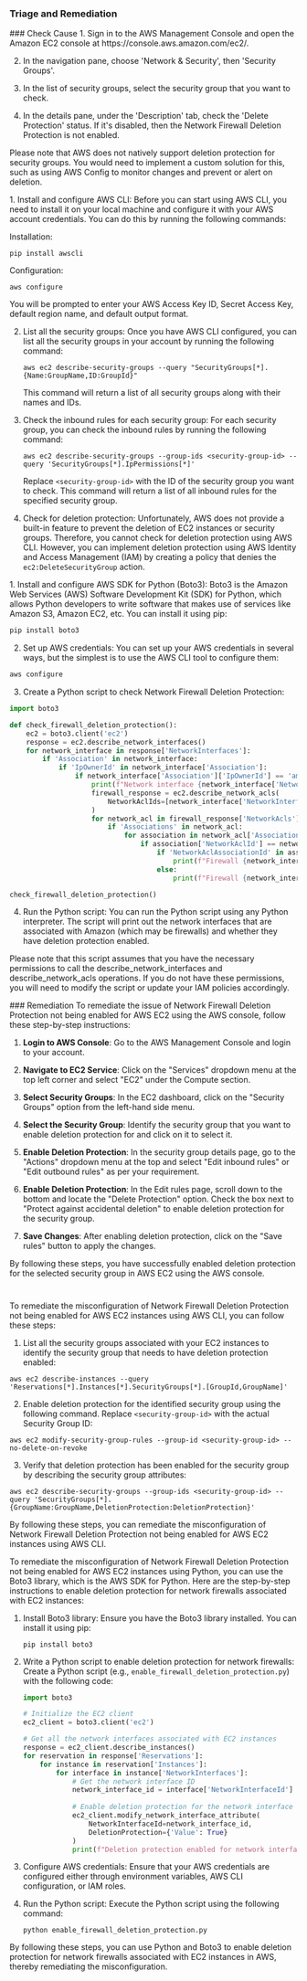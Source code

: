 
### Triage and Remediation
<Tabs>

<Tab title='Cause'>
### Check Cause
<AccordionGroup>
<Accordion title='Using Console' defaultOpen='true'>
1. Sign in to the AWS Management Console and open the Amazon EC2 console at https://console.aws.amazon.com/ec2/.
   
2. In the navigation pane, choose 'Network & Security', then 'Security Groups'.

3. In the list of security groups, select the security group that you want to check.

4. In the details pane, under the 'Description' tab, check the 'Delete Protection' status. If it's disabled, then the Network Firewall Deletion Protection is not enabled. 

Please note that AWS does not natively support deletion protection for security groups. You would need to implement a custom solution for this, such as using AWS Config to monitor changes and prevent or alert on deletion.
</Accordion>

<Accordion title='Using CLI'>
1. Install and configure AWS CLI: Before you can start using AWS CLI, you need to install it on your local machine and configure it with your AWS account credentials. You can do this by running the following commands:

   Installation:
   ```
   pip install awscli
   ```
   Configuration:
   ```
   aws configure
   ```
   You will be prompted to enter your AWS Access Key ID, Secret Access Key, default region name, and default output format.

2. List all the security groups: Once you have AWS CLI configured, you can list all the security groups in your account by running the following command:
   ```
   aws ec2 describe-security-groups --query "SecurityGroups[*].{Name:GroupName,ID:GroupId}"
   ```
   This command will return a list of all security groups along with their names and IDs.

3. Check the inbound rules for each security group: For each security group, you can check the inbound rules by running the following command:
   ```
   aws ec2 describe-security-groups --group-ids <security-group-id> --query 'SecurityGroups[*].IpPermissions[*]'
   ```
   Replace `<security-group-id>` with the ID of the security group you want to check. This command will return a list of all inbound rules for the specified security group.

4. Check for deletion protection: Unfortunately, AWS does not provide a built-in feature to prevent the deletion of EC2 instances or security groups. Therefore, you cannot check for deletion protection using AWS CLI. However, you can implement deletion protection using AWS Identity and Access Management (IAM) by creating a policy that denies the `ec2:DeleteSecurityGroup` action.
</Accordion>

<Accordion title='Using Python'>
1. Install and configure AWS SDK for Python (Boto3): Boto3 is the Amazon Web Services (AWS) Software Development Kit (SDK) for Python, which allows Python developers to write software that makes use of services like Amazon S3, Amazon EC2, etc. You can install it using pip:

```python
pip install boto3
```

2. Set up AWS credentials: You can set up your AWS credentials in several ways, but the simplest is to use the AWS CLI tool to configure them:

```bash
aws configure
```

3. Create a Python script to check Network Firewall Deletion Protection: 

```python
import boto3

def check_firewall_deletion_protection():
    ec2 = boto3.client('ec2')
    response = ec2.describe_network_interfaces()
    for network_interface in response['NetworkInterfaces']:
        if 'Association' in network_interface:
            if 'IpOwnerId' in network_interface['Association']:
                if network_interface['Association']['IpOwnerId'] == 'amazon':
                    print(f"Network interface {network_interface['NetworkInterfaceId']} is associated with Amazon and may be a firewall. Checking deletion protection...")
                    firewall_response = ec2.describe_network_acls(
                        NetworkAclIds=[network_interface['NetworkInterfaceId']]
                    )
                    for network_acl in firewall_response['NetworkAcls']:
                        if 'Associations' in network_acl:
                            for association in network_acl['Associations']:
                                if association['NetworkAclId'] == network_interface['NetworkInterfaceId']:
                                    if 'NetworkAclAssociationId' in association:
                                        print(f"Firewall {network_interface['NetworkInterfaceId']} has deletion protection enabled.")
                                    else:
                                        print(f"Firewall {network_interface['NetworkInterfaceId']} does not have deletion protection enabled.")

check_firewall_deletion_protection()
```

4. Run the Python script: You can run the Python script using any Python interpreter. The script will print out the network interfaces that are associated with Amazon (which may be firewalls) and whether they have deletion protection enabled.

Please note that this script assumes that you have the necessary permissions to call the describe_network_interfaces and describe_network_acls operations. If you do not have these permissions, you will need to modify the script or update your IAM policies accordingly.
</Accordion>

</AccordionGroup>
</Tab>
<Tab title='Remediation'>
### Remediation

<AccordionGroup>
<Accordion title='Using Console' defaultOpen='true'>
To remediate the issue of Network Firewall Deletion Protection not being enabled for AWS EC2 using the AWS console, follow these step-by-step instructions:

1. **Login to AWS Console**: Go to the AWS Management Console and login to your account.

2. **Navigate to EC2 Service**: Click on the "Services" dropdown menu at the top left corner and select "EC2" under the Compute section.

3. **Select Security Groups**: In the EC2 dashboard, click on the "Security Groups" option from the left-hand side menu.

4. **Select the Security Group**: Identify the security group that you want to enable deletion protection for and click on it to select it.

5. **Enable Deletion Protection**: In the security group details page, go to the "Actions" dropdown menu at the top and select "Edit inbound rules" or "Edit outbound rules" as per your requirement.

6. **Enable Deletion Protection**: In the Edit rules page, scroll down to the bottom and locate the "Delete Protection" option. Check the box next to "Protect against accidental deletion" to enable deletion protection for the security group.

7. **Save Changes**: After enabling deletion protection, click on the "Save rules" button to apply the changes.

By following these steps, you have successfully enabled deletion protection for the selected security group in AWS EC2 using the AWS console.

#
</Accordion>

<Accordion title='Using CLI'>
To remediate the misconfiguration of Network Firewall Deletion Protection not being enabled for AWS EC2 instances using AWS CLI, you can follow these steps:

1. List all the security groups associated with your EC2 instances to identify the security group that needs to have deletion protection enabled:
```
aws ec2 describe-instances --query 'Reservations[*].Instances[*].SecurityGroups[*].[GroupId,GroupName]'
```

2. Enable deletion protection for the identified security group using the following command. Replace `<security-group-id>` with the actual Security Group ID:
```
aws ec2 modify-security-group-rules --group-id <security-group-id> --no-delete-on-revoke
```

3. Verify that deletion protection has been enabled for the security group by describing the security group attributes:
```
aws ec2 describe-security-groups --group-ids <security-group-id> --query 'SecurityGroups[*].{GroupName:GroupName,DeletionProtection:DeletionProtection}'
```

By following these steps, you can remediate the misconfiguration of Network Firewall Deletion Protection not being enabled for AWS EC2 instances using AWS CLI.
</Accordion>

<Accordion title='Using Python'>
To remediate the misconfiguration of Network Firewall Deletion Protection not being enabled for AWS EC2 instances using Python, you can use the Boto3 library, which is the AWS SDK for Python. Here are the step-by-step instructions to enable deletion protection for network firewalls associated with EC2 instances:

1. Install Boto3 library:
   Ensure you have the Boto3 library installed. You can install it using pip:
   ```
   pip install boto3
   ```

2. Write a Python script to enable deletion protection for network firewalls:
   Create a Python script (e.g., `enable_firewall_deletion_protection.py`) with the following code:

   ```python
   import boto3

   # Initialize the EC2 client
   ec2_client = boto3.client('ec2')

   # Get all the network interfaces associated with EC2 instances
   response = ec2_client.describe_instances()
   for reservation in response['Reservations']:
       for instance in reservation['Instances']:
           for interface in instance['NetworkInterfaces']:
               # Get the network interface ID
               network_interface_id = interface['NetworkInterfaceId']
               
               # Enable deletion protection for the network interface
               ec2_client.modify_network_interface_attribute(
                   NetworkInterfaceId=network_interface_id,
                   DeletionProtection={'Value': True}
               )
               print(f"Deletion protection enabled for network interface {network_interface_id}")
   ```

3. Configure AWS credentials:
   Ensure that your AWS credentials are configured either through environment variables, AWS CLI configuration, or IAM roles.

4. Run the Python script:
   Execute the Python script using the following command:
   ```
   python enable_firewall_deletion_protection.py
   ```

By following these steps, you can use Python and Boto3 to enable deletion protection for network firewalls associated with EC2 instances in AWS, thereby remediating the misconfiguration.
</Accordion>

</AccordionGroup>
</Tab>
</Tabs>

